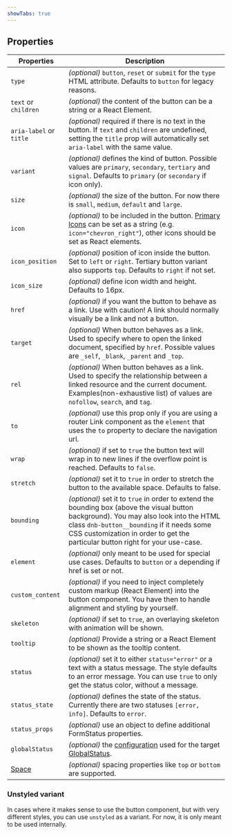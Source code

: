 ```yaml
---
showTabs: true
---
```


## Properties

| Properties                              | Description                                                                                                                                                                                                                                                            |
| --------------------------------------- | ---------------------------------------------------------------------------------------------------------------------------------------------------------------------------------------------------------------------------------------------------------------------- |
| `type`                                  | _(optional)_ `button`, `reset` or `submit` for the `type` HTML attribute. Defaults to `button` for legacy reasons.                                                                                                                                                     |
| `text` or `children`                    | _(optional)_ the content of the button can be a string or a React Element.                                                                                                                                                                                             |
| `aria-label` or `title`                 | _(optional)_ required if there is no text in the button. If `text` and `children` are undefined, setting the `title` prop will automatically set `aria-label` with the same value.                                                                                     |
| `variant`                               | _(optional)_ defines the kind of button. Possible values are `primary`, `secondary`, `tertiary` and `signal`. Defaults to `primary` (or `secondary` if icon only).                                                                                                     |
| `size`                                  | _(optional)_ the size of the button. For now there is `small`, `medium`, `default` and `large`.                                                                                                                                                                        |
| `icon`                                  | _(optional)_ to be included in the button. [Primary Icons](/icons/primary) can be set as a string (e.g. `icon="chevron_right"`), other icons should be set as React elements.                                                                                          |
| `icon_position`                         | _(optional)_ position of icon inside the button. Set to `left` or `right`. Tertiary button variant also supports `top`. Defaults to `right` if not set.                                                                                                                |
| `icon_size`                             | _(optional)_ define icon width and height. Defaults to 16px.                                                                                                                                                                                                           |
| `href`                                  | _(optional)_ if you want the button to behave as a link. Use with caution! A link should normally visually be a link and not a button.                                                                                                                                 |
| `target`                                | _(optional)_ When button behaves as a link. Used to specify where to open the linked document, specified by `href`. Possible values are `_self`, `_blank`, `_parent` and `_top`.                                                                                       |
| `rel`                                   | _(optional)_ When button behaves as a link. Used to specify the relationship between a linked resource and the current document. Examples(non-exhaustive list) of values are `nofollow`, `search`, and `tag`.                                                          |
| `to`                                    | _(optional)_ use this prop only if you are using a router Link component as the `element` that uses the `to` property to declare the navigation url.                                                                                                                   |
| `wrap`                                  | _(optional)_ if set to `true` the button text will wrap in to new lines if the overflow point is reached. Defaults to `false`.                                                                                                                                         |
| `stretch`                               | _(optional)_ set it to `true` in order to stretch the button to the available space. Defaults to false.                                                                                                                                                                |
| `bounding`                              | _(optional)_ set it to `true` in order to extend the bounding box (above the visual button background). You may also look into the HTML class `dnb-button__bounding` if it needs some CSS customization in order to get the particular button right for your use-case. |
| `element`                               | _(optional)_ only meant to be used for special use cases. Defaults to `button` or `a` depending if href is set or not.                                                                                                                                                 |
| `custom_content`                        | _(optional)_ if you need to inject completely custom markup (React Element) into the button component. You have then to handle alignment and styling by yourself.                                                                                                      |
| `skeleton`                              | _(optional)_ if set to `true`, an overlaying skeleton with animation will be shown.                                                                                                                                                                                    |
| `tooltip`                               | _(optional)_ Provide a string or a React Element to be shown as the tooltip content.                                                                                                                                                                                   |
| `status`                                | _(optional)_ set it to either `status="error"` or a text with a status message. The style defaults to an error message. You can use `true` to only get the status color, without a message.                                                                            |
| `status_state`                          | _(optional)_ defines the state of the status. Currently there are two statuses `[error, info]`. Defaults to `error`.                                                                                                                                                   |
| `status_props`                          | _(optional)_ use an object to define additional FormStatus properties.                                                                                                                                                                                                 |
| `globalStatus`                          | _(optional)_ the [configuration](/uilib/components/global-status/properties/#configuration-object) used for the target [GlobalStatus](/uilib/components/global-status).                                                                                                |
| [Space](/uilib/layout/space/properties) | _(optional)_ spacing properties like `top` or `bottom` are supported.                                                                                                                                                                                                  |

### Unstyled variant

In cases where it makes sense to use the button component, but with very different styles, you can use `unstyled` as a variant. For now, it is only meant to be used internally.
